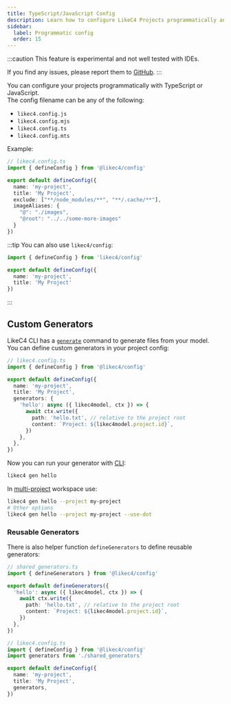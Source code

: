 ```yaml
---
title: TypeScript/JavaScript Config
description: Learn how to configure LikeC4 Projects programmatically and extend with custom generators
sidebar: 
  label: Programmatic config
  order: 15
---
```



:::caution
This feature is experimental and not well tested with IDEs.

If you find any issues, please report them to [GitHub](https://github.com/likec4/likec4/issues).
:::

You can configure your projects programmatically with TypeScript or JavaScript.  
The config filename can be any of the following:

- `likec4.config.js`
- `likec4.config.mjs`
- `likec4.config.ts`
- `likec4.config.mts`

Example:

```ts
// likec4.config.ts
import { defineConfig } from '@likec4/config'

export default defineConfig({
  name: 'my-project',
  title: 'My Project',
  exclude: ["**/node_modules/**", "**/.cache/**"],
  imageAliases: {
    "@": "./images",
    "@root": "../../some-more-images"
  }  
})
```

:::tip
You can also use `likec4/config`:

```ts
import { defineConfig } from 'likec4/config'

export default defineConfig({
  name: 'my-project',
  title: 'My Project'
})
```

:::


## Custom Generators

LikeC4 CLI has a [`generate`](/tooling/cli/#generate-mermaid-dot-d2-plantuml) command to generate files from your model.  
You can define custom generators in your project config:

```ts
// likec4.config.ts
import { defineConfig } from '@likec4/config'

export default defineConfig({
  name: 'my-project',
  title: 'My Project',
  generators: {
    'hello': async ({ likec4model, ctx }) => {
      await ctx.write({
        path: 'hello.txt', // relative to the project root
        content: `Project: ${likec4model.project.id}`,
      })
    },
  },
})
```

Now you can run your generator with [CLI](/tooling/cli):

```bash
likec4 gen hello
```

In [multi-project](/dsl/config/multi-projects) workspace use:

```bash
likec4 gen hello --project my-project
# Other options
likec4 gen hello --project my-project --use-dot
```

### Reusable Generators

There is also helper function `defineGenerators` to define reusable generators:

```ts title="example"
// shared_generators.ts
import { defineGenerators } from '@likec4/config'

export default defineGenerators({
  'hello': async ({ likec4model, ctx }) => {
    await ctx.write({
      path: 'hello.txt', // relative to the project root
      content: `Project: ${likec4model.project.id}`,
    })
  },
})

// likec4.config.ts
import { defineConfig } from '@likec4/config'
import generators from './shared_generators'

export default defineConfig({
  name: 'my-project',
  title: 'My Project',
  generators,
})
```
